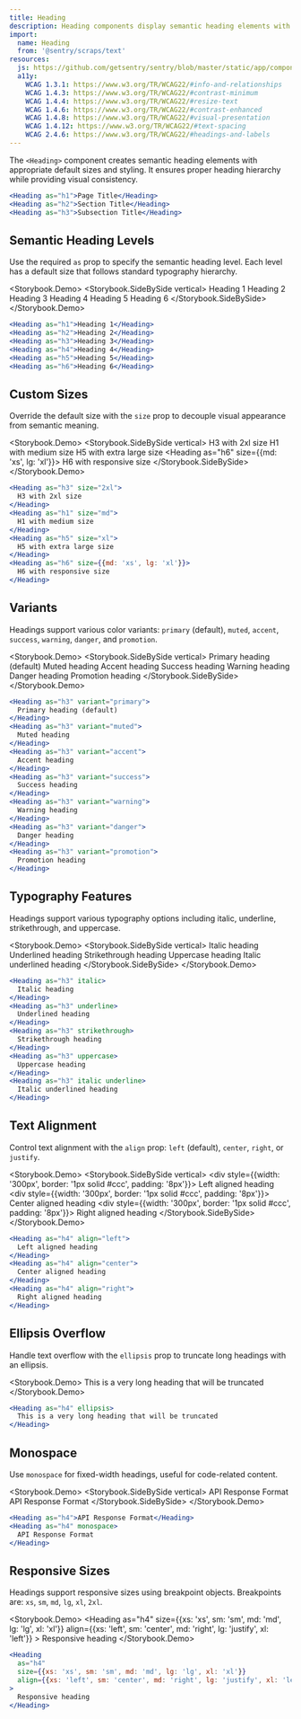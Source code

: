 ```yaml
---
title: Heading
description: Heading components display semantic heading elements with appropriate typography and styling controls.
import:
  name: Heading
  from: '@sentry/scraps/text'
resources:
  js: https://github.com/getsentry/sentry/blob/master/static/app/components/core/text/heading.tsx
  a11y:
    WCAG 1.3.1: https://www.w3.org/TR/WCAG22/#info-and-relationships
    WCAG 1.4.3: https://www.w3.org/TR/WCAG22/#contrast-minimum
    WCAG 1.4.4: https://www.w3.org/TR/WCAG22/#resize-text
    WCAG 1.4.6: https://www.w3.org/TR/WCAG22/#contrast-enhanced
    WCAG 1.4.8: https://www.w3.org/TR/WCAG22/#visual-presentation
    WCAG 1.4.12: https://www.w3.org/TR/WCAG22/#text-spacing
    WCAG 2.4.6: https://www.w3.org/TR/WCAG22/#headings-and-labels
---
```





The `<Heading>` component creates semantic heading elements with appropriate default sizes and styling. It ensures proper heading hierarchy while providing visual consistency.

```jsx
<Heading as="h1">Page Title</Heading>
<Heading as="h2">Section Title</Heading>
<Heading as="h3">Subsection Title</Heading>
```

## Semantic Heading Levels

Use the required `as` prop to specify the semantic heading level. Each level has a default size that follows standard typography hierarchy.

<Storybook.Demo>
  <Storybook.SideBySide vertical>
    <Heading as="h1">Heading 1</Heading>
    <Heading as="h2">Heading 2</Heading>
    <Heading as="h3">Heading 3</Heading>
    <Heading as="h4">Heading 4</Heading>
    <Heading as="h5">Heading 5</Heading>
    <Heading as="h6">Heading 6</Heading>
  </Storybook.SideBySide>
</Storybook.Demo>
```jsx
<Heading as="h1">Heading 1</Heading>
<Heading as="h2">Heading 2</Heading>
<Heading as="h3">Heading 3</Heading>
<Heading as="h4">Heading 4</Heading>
<Heading as="h5">Heading 5</Heading>
<Heading as="h6">Heading 6</Heading>
```

## Custom Sizes

Override the default size with the `size` prop to decouple visual appearance from semantic meaning.

<Storybook.Demo>
  <Storybook.SideBySide vertical>
    <Heading as="h3" size="2xl">
      H3 with 2xl size
    </Heading>
    <Heading as="h1" size="md">
      H1 with medium size
    </Heading>
    <Heading as="h5" size="xl">
      H5 with extra large size
    </Heading>
    <Heading as="h6" size={{md: 'xs', lg: 'xl'}}>
      H6 with responsive size
    </Heading>
  </Storybook.SideBySide>
</Storybook.Demo>
```jsx
<Heading as="h3" size="2xl">
  H3 with 2xl size
</Heading>
<Heading as="h1" size="md">
  H1 with medium size
</Heading>
<Heading as="h5" size="xl">
  H5 with extra large size
</Heading>
<Heading as="h6" size={{md: 'xs', lg: 'xl'}}>
  H6 with responsive size
</Heading>
```

## Variants

Headings support various color variants: `primary` (default), `muted`, `accent`, `success`, `warning`, `danger`, and `promotion`.

<Storybook.Demo>
  <Storybook.SideBySide vertical>
    <Heading as="h3" variant="primary">
      Primary heading (default)
    </Heading>
    <Heading as="h3" variant="muted">
      Muted heading
    </Heading>
    <Heading as="h3" variant="accent">
      Accent heading
    </Heading>
    <Heading as="h3" variant="success">
      Success heading
    </Heading>
    <Heading as="h3" variant="warning">
      Warning heading
    </Heading>
    <Heading as="h3" variant="danger">
      Danger heading
    </Heading>
    <Heading as="h3" variant="promotion">
      Promotion heading
    </Heading>
  </Storybook.SideBySide>
</Storybook.Demo>
```jsx
<Heading as="h3" variant="primary">
  Primary heading (default)
</Heading>
<Heading as="h3" variant="muted">
  Muted heading
</Heading>
<Heading as="h3" variant="accent">
  Accent heading
</Heading>
<Heading as="h3" variant="success">
  Success heading
</Heading>
<Heading as="h3" variant="warning">
  Warning heading
</Heading>
<Heading as="h3" variant="danger">
  Danger heading
</Heading>
<Heading as="h3" variant="promotion">
  Promotion heading
</Heading>
```

## Typography Features

Headings support various typography options including italic, underline, strikethrough, and uppercase.

<Storybook.Demo>
  <Storybook.SideBySide vertical>
    <Heading as="h3" italic>
      Italic heading
    </Heading>
    <Heading as="h3" underline>
      Underlined heading
    </Heading>
    <Heading as="h3" strikethrough>
      Strikethrough heading
    </Heading>
    <Heading as="h3" uppercase>
      Uppercase heading
    </Heading>
    <Heading as="h3" italic underline>
      Italic underlined heading
    </Heading>
  </Storybook.SideBySide>
</Storybook.Demo>
```jsx
<Heading as="h3" italic>
  Italic heading
</Heading>
<Heading as="h3" underline>
  Underlined heading
</Heading>
<Heading as="h3" strikethrough>
  Strikethrough heading
</Heading>
<Heading as="h3" uppercase>
  Uppercase heading
</Heading>
<Heading as="h3" italic underline>
  Italic underlined heading
</Heading>
```

## Text Alignment

Control text alignment with the `align` prop: `left` (default), `center`, `right`, or `justify`.

<Storybook.Demo>
  <Storybook.SideBySide vertical>
    <div style={{width: '300px', border: '1px solid #ccc', padding: '8px'}}>
      <Heading as="h4" align="left">
        Left aligned heading
      </Heading>
    </div>
    <div style={{width: '300px', border: '1px solid #ccc', padding: '8px'}}>
      <Heading as="h4" align="center">
        Center aligned heading
      </Heading>
    </div>
    <div style={{width: '300px', border: '1px solid #ccc', padding: '8px'}}>
      <Heading as="h4" align="right">
        Right aligned heading
      </Heading>
    </div>
  </Storybook.SideBySide>
</Storybook.Demo>
```jsx
<Heading as="h4" align="left">
  Left aligned heading
</Heading>
<Heading as="h4" align="center">
  Center aligned heading
</Heading>
<Heading as="h4" align="right">
  Right aligned heading
</Heading>
```

## Ellipsis Overflow

Handle text overflow with the `ellipsis` prop to truncate long headings with an ellipsis.

<Storybook.Demo>
  <Container width="200px" border="primary" padding="md">
    <Heading as="h4" ellipsis>
      This is a very long heading that will be truncated
    </Heading>
  </Container>
</Storybook.Demo>
```jsx
<Heading as="h4" ellipsis>
  This is a very long heading that will be truncated
</Heading>
```

## Monospace

Use `monospace` for fixed-width headings, useful for code-related content.

<Storybook.Demo>
  <Storybook.SideBySide vertical>
    <Heading as="h4">API Response Format</Heading>
    <Heading as="h4" monospace>
      API Response Format
    </Heading>
  </Storybook.SideBySide>
</Storybook.Demo>
```jsx
<Heading as="h4">API Response Format</Heading>
<Heading as="h4" monospace>
  API Response Format
</Heading>
```

## Responsive Sizes

Headings support responsive sizes using breakpoint objects. Breakpoints are: `xs`, `sm`, `md`, `lg`, `xl`, `2xl`.

<Storybook.Demo>
  <Container width="400px" border="primary">
    <Heading
      as="h4"
      size={{xs: 'xs', sm: 'sm', md: 'md', lg: 'lg', xl: 'xl'}}
      align={{xs: 'left', sm: 'center', md: 'right', lg: 'justify', xl: 'left'}}
    >
      Responsive heading
    </Heading>
  </Container>
</Storybook.Demo>
```jsx
<Heading
  as="h4"
  size={{xs: 'xs', sm: 'sm', md: 'md', lg: 'lg', xl: 'xl'}}
  align={{xs: 'left', sm: 'center', md: 'right', lg: 'justify', xl: 'left'}}
>
  Responsive heading
</Heading>
```

